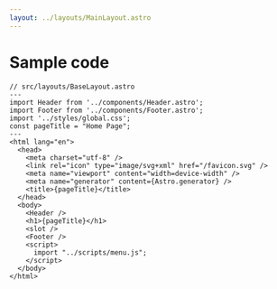 ```yaml
---
layout: ../layouts/MainLayout.astro
---
```

# Sample code

```astro ins={19} ins=/<Header \/>/ collapse={2-7, 10-14}
// src/layouts/BaseLayout.astro
---
import Header from '../components/Header.astro';
import Footer from '../components/Footer.astro';
import '../styles/global.css';
const pageTitle = "Home Page";
---
<html lang="en">
  <head>
    <meta charset="utf-8" />
    <link rel="icon" type="image/svg+xml" href="/favicon.svg" />
    <meta name="viewport" content="width=device-width" />
    <meta name="generator" content={Astro.generator} />
    <title>{pageTitle}</title>
  </head>
  <body>
    <Header />
    <h1>{pageTitle}</h1>
    <slot />
    <Footer />
    <script>
      import "../scripts/menu.js";
    </script>
  </body>
</html>
```
